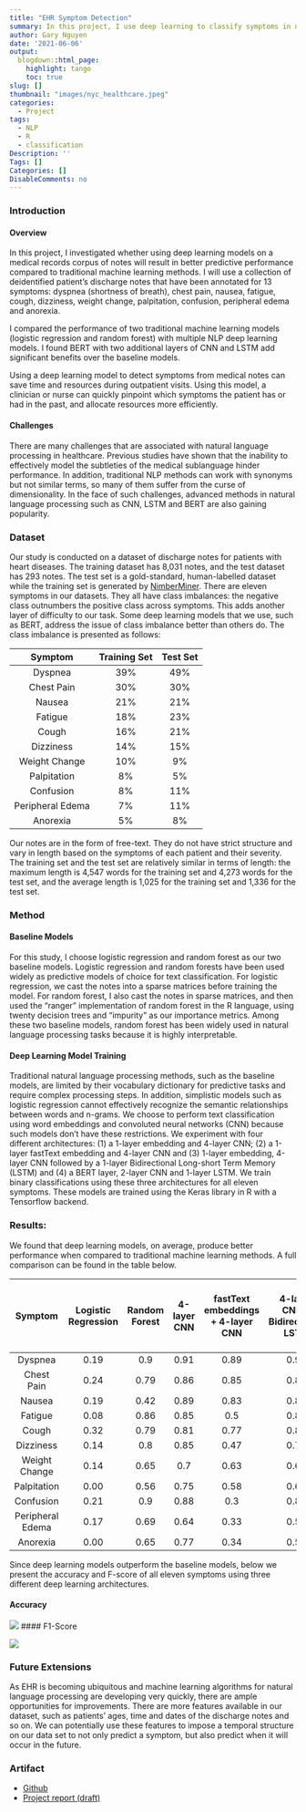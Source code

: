 ```yaml
---
title: "EHR Symptom Detection"
summary: In this project, I use deep learning to classify symptoms in nursing notes (EHR)
author: Gary Nguyen
date: '2021-06-06'
output:
  blogdown::html_page:
    highlight: tango
    toc: true
slug: []
thumbnail: "images/nyc_healthcare.jpeg"
categories:
  - Project
tags:
  - NLP
  - R
  - classification
Description: ''
Tags: []
Categories: []
DisableComments: no
---
```


### Introduction

#### Overview

In this project, I investigated whether using deep learning models on a medical records corpus of notes will result in better predictive performance compared to traditional machine learning methods. I will use a collection of deidentified patient’s discharge notes that have been annotated for 13 symptoms: dyspnea (shortness of breath), chest pain, nausea, fatigue, cough, dizziness, weight change, palpitation, confusion, peripheral edema and anorexia.

I compared the performance of two traditional machine learning models (logistic regression and random forest) with multiple NLP deep learning models. I found BERT with two additional layers of CNN and LSTM add significant benefits over the baseline models.

Using a deep learning model to detect symptoms from medical notes can save time and resources during outpatient visits. Using this model, a clinician or nurse can quickly pinpoint which symptoms the patient has or had in the past, and allocate resources more efficiently.

#### Challenges

There are many challenges that are associated with natural language processing in healthcare. Previous studies have shown that the inability to effectively model the subtleties of the medical sublanguage hinder performance. In addition, traditional NLP methods can work with synonyms but not similar terms, so many of them suffer from the curse of dimensionality. In the face of such challenges, advanced methods in natural language processing such as CNN, LSTM and BERT are also gaining popularity. 

### Dataset

Our study is conducted on a dataset of discharge notes for patients with heart diseases. The training dataset has 8,031 notes, and the test dataset has 293 notes. The test set is a gold-standard, human-labelled dataset while the training set is generated by [NimberMiner](https://github.com/hnguyen1174/NimbleMiner). There are eleven symptoms in our datasets. They all have class imbalances: the negative class outnumbers the positive class across symptoms. This adds another layer of difficulty to our task. Some deep learning models that we use, such as BERT, address the issue of class imbalance better than others do. The class imbalance is presented as follows:

|Symptom|Training Set|Test Set|
|:--:|:--:|:--:|
|Dyspnea|39%|49%|
|Chest Pain|30%|30%|
|Nausea|21%|21%|
|Fatigue|18%|23%|
|Cough|16%|21%|
|Dizziness|14%|15%|
|Weight Change|10%|9%|
|Palpitation|8%|5%|
|Confusion|8%|11%|
|Peripheral Edema|7%|11%|
|Anorexia|5%|8%|

Our notes are in the form of free-text. They do not have strict structure and vary in length based on the symptoms of each patient and their severity. The training set and the test set are relatively similar in terms of length: the maximum length is 4,547 words for the training set and 4,273 words for the test set, and the average length is 1,025 for the training set and 1,336 for the test set. 

### Method

#### Baseline Models

For this study, I choose logistic regression and random forest as our two baseline models. Logistic regression and random forests have been used widely as predictive models of choice for text classification. For logistic regression, we cast the notes into a sparse matrices before training the model. For random forest, I also cast the notes in sparse matrices, and then used the “ranger” implementation of random forest in the R language, using twenty decision trees and “impurity” as our importance metrics. Among these two baseline models, random forest has been widely used in natural language processing tasks because it is highly interpretable. 

#### Deep Learning Model Training

Traditional natural language processing methods, such as the baseline models, are limited by their vocabulary dictionary for predictive tasks and require complex processing steps. In addition, simplistic models such as logistic regression cannot effectively recognize the semantic relationships between words and n-grams. We choose to perform text classification using word embeddings and convoluted neural networks (CNN) because such models don't have these restrictions. 
We experiment with four different architectures: (1) a 1-layer embedding and 4-layer CNN; (2) a 1-layer fastText embedding and 4-layer CNN and (3) 1-layer embedding, 4-layer CNN followed by a 1-layer Bidirectional Long-short Term Memory (LSTM) and (4) a BERT layer, 2-layer CNN and 1-layer LSTM. We train binary classifications using these three architectures for all eleven symptoms. These models are trained using the Keras library in R with a Tensorflow backend. 

### Results:

We found that deep learning models, on average, produce better performance when compared to traditional machine learning methods. A full comparison can be found in the table below.

|Symptom|Logistic Regression|Random Forest|4-layer CNN|fastText embeddings + 4-layer CNN|4-layer CNN + Bidirectional LSTM|BERT, 2-layer CNN and LSTM|
|:--:|:--:|:--:|:--:|:--:|:--:|:--:|
|Dyspnea|0.19|0.9|0.91|0.89|0.91|0.93|
|Chest Pain|0.24|0.79|0.86|0.85|0.86|0.88|
|Nausea|0.19|0.42|0.89|0.83|0.86|0.84|
|Fatigue|0.08|0.86|0.85|0.5|0.83|0.88|
|Cough|0.32|0.79|0.81|0.77|0.82|0.84|
|Dizziness|0.14|0.8|0.85|0.47|0.77|0.9|
|Weight Change|0.14|0.65|0.7|0.63|0.69|0.85|
|Palpitation|0.00|0.56|0.75|0.58|0.62|0.72|
|Confusion|0.21|0.9|0.88|0.3|0.88|0.88|
|Peripheral Edema|0.17|0.69|0.64|0.33|0.59|0.8|
|Anorexia|0.00|0.65|0.77|0.34|0.57|0.8|

Since deep learning models outperform the baseline models, below we present the accuracy and F-score of all eleven symptoms using three different deep learning architectures. 

#### Accuracy

![](ehr_chart.png)
#### F1-Score

![](ehr_chart_f1.png)

### Future Extensions

As EHR is becoming ubiquitous and machine learning algorithms for natural language processing are developing very quickly, there are ample opportunities for improvements. There are more features available in our dataset, such as patients’ ages, time and dates of the discharge notes and so on. We can potentially use these features to impose a temporal structure on our data set to not only predict a symptom, but also predict when it will occur in the future.   

### Artifact

* [Github](https://github.com/hnguyen1174/ehr-symptom-detection)
* [Project report (draft)](https://github.com/hnguyen1174/ehr-symptom-detection/blob/master/reports/Paper%20Draft_V3.pdf)
